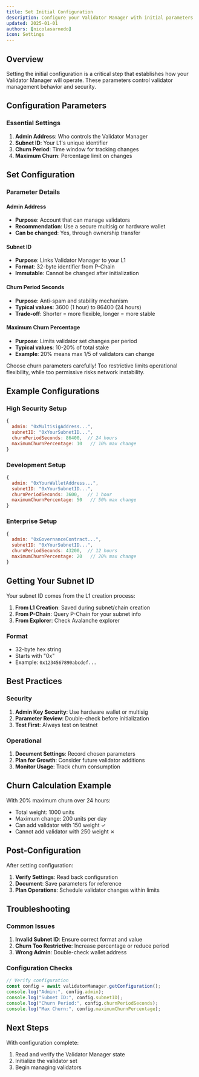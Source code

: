 ```yaml
---
title: Set Initial Configuration
description: Configure your Validator Manager with initial parameters
updated: 2025-01-01
authors: [nicolasarnedo]
icon: Settings
---
```




## Overview

Setting the initial configuration is a critical step that establishes how your Validator Manager will operate. These parameters control validator management behavior and security.

## Configuration Parameters

### Essential Settings

1. **Admin Address**: Who controls the Validator Manager
2. **Subnet ID**: Your L1's unique identifier  
3. **Churn Period**: Time window for tracking changes
4. **Maximum Churn**: Percentage limit on changes

## Set Configuration



<ToolboxMdxWrapper walletMode="l1">
    <Initialize />
</ToolboxMdxWrapper>

### Parameter Details

#### Admin Address
- **Purpose**: Account that can manage validators
- **Recommendation**: Use a secure multisig or hardware wallet
- **Can be changed**: Yes, through ownership transfer

#### Subnet ID
- **Purpose**: Links Validator Manager to your L1
- **Format**: 32-byte identifier from P-Chain
- **Immutable**: Cannot be changed after initialization

#### Churn Period Seconds
- **Purpose**: Anti-spam and stability mechanism
- **Typical values**: 3600 (1 hour) to 86400 (24 hours)
- **Trade-off**: Shorter = more flexible, longer = more stable

#### Maximum Churn Percentage
- **Purpose**: Limits validator set changes per period
- **Typical values**: 10-20% of total stake
- **Example**: 20% means max 1/5 of validators can change

<Callout type="warning">
Choose churn parameters carefully! Too restrictive limits operational flexibility, while too permissive risks network instability.
</Callout>

## Example Configurations

### High Security Setup
```javascript
{
  admin: "0xMultisigAddress...",
  subnetID: "0xYourSubnetID...",
  churnPeriodSeconds: 86400,  // 24 hours
  maximumChurnPercentage: 10   // 10% max change
}
```

### Development Setup
```javascript
{
  admin: "0xYourWalletAddress...",
  subnetID: "0xYourSubnetID...",
  churnPeriodSeconds: 3600,   // 1 hour
  maximumChurnPercentage: 50   // 50% max change
}
```

### Enterprise Setup
```javascript
{
  admin: "0xGovernanceContract...",
  subnetID: "0xYourSubnetID...",
  churnPeriodSeconds: 43200,  // 12 hours
  maximumChurnPercentage: 20   // 20% max change
}
```

## Getting Your Subnet ID

Your subnet ID comes from the L1 creation process:

1. **From L1 Creation**: Saved during subnet/chain creation
2. **From P-Chain**: Query P-Chain for your subnet info
3. **From Explorer**: Check Avalanche explorer

### Format
- 32-byte hex string
- Starts with "0x"
- Example: `0x1234567890abcdef...`

## Best Practices

### Security
1. **Admin Key Security**: Use hardware wallet or multisig
2. **Parameter Review**: Double-check before initialization
3. **Test First**: Always test on testnet

### Operational
1. **Document Settings**: Record chosen parameters
2. **Plan for Growth**: Consider future validator additions
3. **Monitor Usage**: Track churn consumption

## Churn Calculation Example

With 20% maximum churn over 24 hours:
- Total weight: 1000 units
- Maximum change: 200 units per day
- Can add validator with 150 weight ✓
- Cannot add validator with 250 weight ✗

## Post-Configuration

After setting configuration:
1. **Verify Settings**: Read back configuration
2. **Document**: Save parameters for reference
3. **Plan Operations**: Schedule validator changes within limits

## Troubleshooting

### Common Issues

1. **Invalid Subnet ID**: Ensure correct format and value
2. **Churn Too Restrictive**: Increase percentage or reduce period
3. **Wrong Admin**: Double-check wallet address

### Configuration Checks

```javascript
// Verify configuration
const config = await validatorManager.getConfiguration();
console.log("Admin:", config.admin);
console.log("Subnet ID:", config.subnetID);
console.log("Churn Period:", config.churnPeriodSeconds);
console.log("Max Churn:", config.maximumChurnPercentage);
```

## Next Steps

With configuration complete:
1. Read and verify the Validator Manager state
2. Initialize the validator set
3. Begin managing validators
